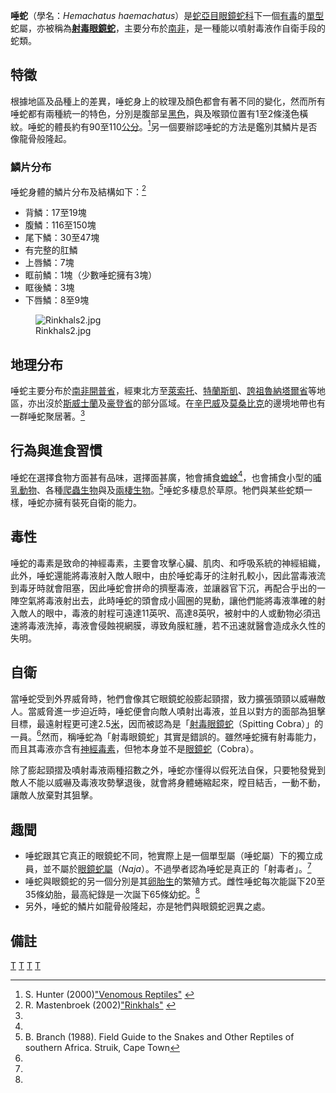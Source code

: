 {{Speciesbox 
| taxon = Hemachatus haemachatus
| image = Hemachatus-1.jpg
| binomial_authority = Bonnaterre, 1790}}

'''唾蛇'''（學名：''Hemachatus haemachatus''）是[[蛇亞目|蛇亞目]][[眼鏡蛇科|眼鏡蛇科]]下一個[[毒蛇|有毒]]的[[單型|單型]]蛇屬，亦被稱為'''[[射毒眼鏡蛇|射毒眼鏡蛇]]'''，主要分布於[[南非|南非]]，是一種能以噴射毒液作自衛手段的蛇類。

== 特徵 ==
根據地區及品種上的差異，唾蛇身上的紋理及顏色都會有著不同的變化，然而所有唾蛇都有兩種統一的特色，分別是腹部呈[[黑色|黑色]]，與及喉頸位置有1至2條淺色橫紋。唾蛇的體長約有90至110[[公分|公分]]。<ref name="Hunter">S. Hunter (2000)[http://www.venomousreptiles.org/articles/34 "Venomous Reptiles"] {{Wayback|url=http://www.venomousreptiles.org/articles/34 |date=20141111123759 }}</ref>另一個要辦認唾蛇的方法是鑑別其鱗片是否像龍骨般隆起。

=== 鱗片分布 ===
唾蛇身體的鱗片分布及結構如下：<ref name="Mastenbroek">R. Mastenbroek (2002)[http://www.kingsnake.com/elapids/rinkhals_spitting_cobra.htm "Rinkhals"] {{Wayback|url=http://www.kingsnake.com/elapids/rinkhals_spitting_cobra.htm |date=20071124162449 }}</ref>
*背鱗：17至19塊
*腹鱗：116至150塊
*尾下鱗：30至47塊
*有完整的肛鱗
*上唇鱗：7塊
*眶前鱗：1塊（少數唾蛇擁有3塊）
*眶後鱗：3塊
*下唇鱗：8至9塊
[[File:Rinkhals2.jpg|thumb]]
== 地理分布 ==
唾蛇主要分布於[[南非|南非]][[開普省|開普省]]，經東北方至[[萊索托|萊索托]]、[[特蘭斯凱|特蘭斯凱]]、[[誇祖魯-納塔爾省|誇祖魯納塔爾省]]等地區，亦出沒於[[斯威士蘭|斯威士蘭]]及[[豪登省|豪登省]]的部分區域。在[[辛巴威|辛巴威]]及[[莫桑比克|莫桑比克]]的邊境地帶也有一群唾蛇聚居著。<ref name="Hunter"/>

== 行為與進食習慣 ==
唾蛇在選擇食物方面甚有品味，選擇面甚廣，牠會捕食[[蟾蜍|蟾蜍]]<ref name="Mastenbroek"/>，也會捕食小型的[[哺乳動物|哺乳動物]]、各種[[爬蟲類|爬蟲生物]]與及[[兩棲動物|兩棲生物]]。<ref name="Branch">B. Branch (1988). Field Guide to the Snakes and Other Reptiles of southern Africa. Struik, Cape Town</ref>唾蛇多棲息於草原。牠們與某些蛇類一樣，唾蛇亦擁有裝死自衛的能力。

== 毒性 ==
唾蛇的毒素是致命的神經毒素，主要會攻擊心臟、肌肉、和呼吸系統的神經組織，此外，唾蛇還能將毒液射入敵人眼中，由於唾蛇毒牙的注射孔較小，因此當毒液流到毒牙時就會阻塞，因此唾蛇會拼命的擠壓毒液，並讓器官下沉，再配合乎出的一陣空氣將毒液射出去，此時唾蛇的頭會成小圓圈的晃動，讓他們能將毒液準確的射入敵人的眼中，毒液的射程可遠達11英呎、高達8英呎，被射中的人或動物必須迅速將毒液洗掉，毒液會侵蝕視網膜，導致角膜紅腫，若不迅速就醫會造成永久性的失明。

== 自衛 ==
當唾蛇受到外界威脅時，牠們會像其它眼鏡蛇般膨起頸摺，致力擴張頭頸以威嚇敵人。當威脅進一步迫近時，唾蛇便會向敵人嘖射出毒液，並且以對方的面部為狙擊目標，最遠射程更可達2.5[[米_(單位)|米]]，因而被認為是「[[射毒眼鏡蛇|射毒眼鏡蛇]]（Spitting Cobra）」的一員。<ref name="Branch"/>然而，稱唾蛇為「射毒眼鏡蛇」其實是錯誤的。雖然唾蛇擁有射毒能力，而且其毒液亦含有[[神經毒素|神經毒素]]，但牠本身並不是[[眼鏡蛇|眼鏡蛇]]（Cobra）。

除了膨起頸摺及嘖射毒液兩種招數之外，唾蛇亦懂得以假死法自保，只要牠發覺到敵人不能以威嚇及毒液攻勢擊退後，就會將身體蜷縮起來，瞠目結舌，一動不動，讓敵人放棄對其狙擊。

== 趣聞 ==
*唾蛇跟其它真正的眼鏡蛇不同，牠實際上是一個單型屬（唾蛇屬）下的獨立成員，並不屬於[[眼鏡蛇屬|眼鏡蛇屬]]（''Naja''）。不過學者認為唾蛇是真正的「射毒者」。<ref name="Hunter"/>
*唾蛇與眼鏡蛇的另一個分別是其[[卵胎生|卵胎生]]的繁殖方式。雌性唾蛇每次能誕下20至35條幼胎，最高紀錄是一次誕下65條幼蛇。<ref name="Mastenbroek"/>
*另外，唾蛇的鱗片如龍骨般隆起，亦是牠們與眼鏡蛇迥異之處。

== 備註 ==
{{reflist}}
{{Taxonbar|from=Q169936}}

[[Category:眼鏡蛇科|T]]
[[Category:唾蛇属|T]]
[[Category:毒蛇|T]]
[[Category:_1790年描述的动物|T]]